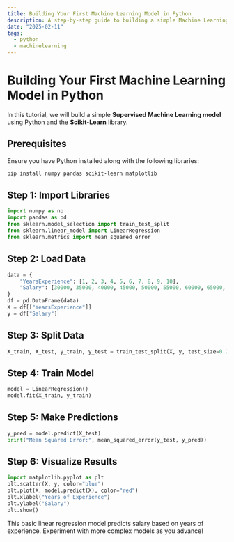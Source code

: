 ```yaml
---
title: Building Your First Machine Learning Model in Python
description: A step-by-step guide to building a simple Machine Learning model using Python and Scikit-Learn.
date: "2025-02-11"
tags:
  - python
  - machinelearning
---
```

# Building Your First Machine Learning Model in Python

In this tutorial, we will build a simple **Supervised Machine Learning model** using Python and the **Scikit-Learn** library.

## Prerequisites

Ensure you have Python installed along with the following libraries:
```bash
pip install numpy pandas scikit-learn matplotlib
```

## Step 1: Import Libraries
```python
import numpy as np
import pandas as pd
from sklearn.model_selection import train_test_split
from sklearn.linear_model import LinearRegression
from sklearn.metrics import mean_squared_error
```

## Step 2: Load Data
```python
data = {
    "YearsExperience": [1, 2, 3, 4, 5, 6, 7, 8, 9, 10],
    "Salary": [30000, 35000, 40000, 45000, 50000, 55000, 60000, 65000, 70000, 75000]
}
df = pd.DataFrame(data)
X = df[["YearsExperience"]]
y = df["Salary"]
```

## Step 3: Split Data
```python
X_train, X_test, y_train, y_test = train_test_split(X, y, test_size=0.2, random_state=42)
```

## Step 4: Train Model
```python
model = LinearRegression()
model.fit(X_train, y_train)
```

## Step 5: Make Predictions
```python
y_pred = model.predict(X_test)
print("Mean Squared Error:", mean_squared_error(y_test, y_pred))
```

## Step 6: Visualize Results
```python
import matplotlib.pyplot as plt
plt.scatter(X, y, color="blue")
plt.plot(X, model.predict(X), color="red")
plt.xlabel("Years of Experience")
plt.ylabel("Salary")
plt.show()
```

This basic linear regression model predicts salary based on years of experience. Experiment with more complex models as you advance!

